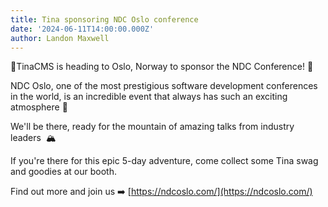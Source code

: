 ```yaml
---
title: Tina sponsoring NDC Oslo conference
date: '2024-06-11T14:00:00.000Z'
author: Landon Maxwell
---
```


🦙TinaCMS is heading to Oslo, Norway to sponsor the NDC Conference! 🎉 

NDC Oslo, one of the most prestigious software development conferences in the world, is an incredible event that always has such an exciting atmosphere 🥳

We'll be there, ready for the mountain of amazing talks from industry leaders  🏔️

If you're there for this epic 5-day adventure, come collect some Tina swag and goodies at our booth.

Find out more and join us ➡️ [https://ndcoslo.com/](https://ndcoslo.com/)
